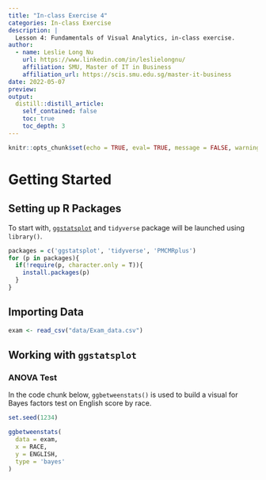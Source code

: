 ```yaml
---
title: "In-class Exercise 4"
categories: In-class Exercise 
description: |
  Lesson 4: Fundamentals of Visual Analytics, in-class exercise. 
author:
  - name: Leslie Long Nu
    url: https://www.linkedin.com/in/leslielongnu/
    affiliation: SMU, Master of IT in Business
    affiliation_url: https://scis.smu.edu.sg/master-it-business
date: 2022-05-07
preview: 
output:
  distill::distill_article:
    self_contained: false
    toc: true
    toc_depth: 3
---
```



```r
knitr::opts_chunk$set(echo = TRUE, eval= TRUE, message = FALSE, warning = FALSE, fig.retina = 3)
```

# Getting Started

## Setting up R Packages 

To start with, [`ggstatsplot`](https://www.rdocumentation.org/packages/ggstatsplot/versions/0.9.1) and `tidyverse` package will be launched using `library()`.

```r
packages = c('ggstatsplot', 'tidyverse', 'PMCMRplus')
for (p in packages){
  if(!require(p, character.only = T)){
    install.packages(p)
  }
}
```

## Importing Data

```r
exam <- read_csv("data/Exam_data.csv")
```

## Working with `ggstatsplot`

### ANOVA Test
In the code chunk below, `ggbetweenstats()` is used to build a visual for Bayes factors test on English score by race.

```r
set.seed(1234)

ggbetweenstats(
  data = exam,
  x = RACE, 
  y = ENGLISH,
  type = 'bayes'
)
```


